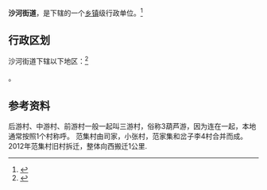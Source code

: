 {{中国乡级行政区|37/16/02/011/000}}

'''沙河街道'''，是{{PRC admin/fullname|37/16/02/011/000|3}}下辖的一个[[乡镇|乡镇]]级行政单位。<ref>{{PRC admin/ref sgc|{{PRC admin/parent|37/16/02/011/000}}}}</ref>

== 行政区划 ==

沙河街道下辖以下地区：<ref>{{PRC admin/ref sgc|37/16/02/011/000}}</ref>

{{PRC admin/children|37/16/02/011/000}}。

== 参考资料 ==

{{reflist}}

{{行政区划小作品}}
{{PRC admin/navcat|37/16/02/011/000}}
后游村、中游村、前游村一般一起叫三游村，俗称3葫芦游，因为连在一起，本地通常按照1个村称呼。
范集村由司家，小张村，范家集和岔子李4村合并而成。
2012年范集村旧村拆迁，整体向西搬迁1公里.